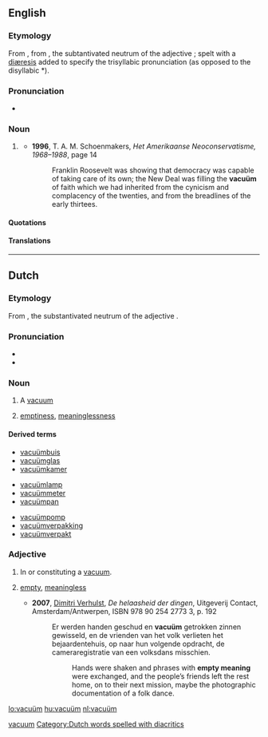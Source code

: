 {{also|vacuum}}
==English==

===Etymology===
From {{etyl|nl|en}} {{term|vacuüm|lang=nl}}, from {{etyl|la|en}} {{term|vacuum}}, the subtantivated neutrum of the adjective {{term|vacuus||empty|lang=la}}; spelt with a [[diæresis]] added to specify the trisyllabic pronunciation {{IPAchar|[ˈvæ.kjuː.əm̩̩]}} (as opposed to the disyllabic *{{IPAchar|[ˈvæ.kjuːm̩̩]}}).

===Pronunciation===
* {{IPA|/ˈvækjuːəm/}}

===Noun===
{{en-noun|vacua}}

# {{rare|lang=en}} {{alternative spelling of|vacuum#English|vacuum|lang=English}}
#* '''1996''', T. A. M. Schoenmakers, ''Het Amerikaanse Neoconservatisme, 1968–1988'', page 14
#*: Franklin Roosevelt was showing that democracy was capable of taking care of its own; the New Deal was filling the '''vacuüm''' of faith which we had inherited from the cynicism and complacency of the twenties, and from the breadlines of the early thirtees.

====Quotations====
{{seecites}}

====Translations====
{{trans-see|vacuum}}

[[Category:English words spelled with diacritics|vacuum]]

----

==Dutch==

===Etymology===
From {{etyl|la|nl}} {{term|vacuum|lang=la}}, the substantivated neutrum of the adjective {{term|vacuus||empty|lang=la}}.

===Pronunciation===
* {{IPA|/ˈva.ky.ym/|lang=nl}}
* {{hyphenation|va|cu|um}}

===Noun===
{{nl-noun2|n|stem=vacu|üms|pl2=a|ümpje}}

# A [[vacuum]]
# {{figuratively}} [[emptiness]], [[meaninglessness]]

====Derived terms====
{{top3}}
* [[vacuümbuis]]
* [[vacuümglas]] {{n}}
* [[vacuümkamer]]
{{mid3}}
* [[vacuümlamp]]
* [[vacuümmeter]]
* [[vacuümpan]]
{{mid3}}
* [[vacuümpomp]]
* [[vacuümverpakking]]
* [[vacuümverpakt]] 
{{bottom}}

===Adjective===
{{nl-adj2||-}} 

# In or constituting a [[vacuum]].
# {{figuratively}} [[empty]], [[meaningless]]
#* '''2007''', [[w:Dimitri Verhulst|Dimitri Verhulst]], ''De helaasheid der dingen'', Uitgeverij Contact, Amsterdam/Antwerpen, ISBN 978 90 254 2773 3, p. 192
#*: Er werden handen geschud en '''vacuüm''' getrokken zinnen gewisseld, en de vrienden van het volk verlieten het bejaardentehuis, op naar hun volgende opdracht, de cameraregistratie van een volksdans misschien.
#*:: Hands were shaken and phrases with '''empty meaning''' were exchanged, and the people’s friends left the rest home, on to their next mission, maybe the photographic documentation of a folk dance.

[[Category:Dutch words spelled with diacritics]]

[[lo:vacuüm]]
[[hu:vacuüm]]
[[nl:vacuüm]]